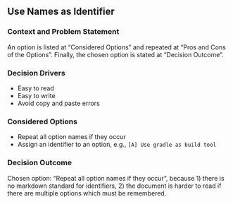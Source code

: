 ## Use Names as Identifier

### Context and Problem Statement

An option is listed at "Considered Options" and repeated at "Pros and Cons of the Options". Finally, the chosen option is stated at "Decision Outcome".

### Decision Drivers

* Easy to read
* Easy to write
* Avoid copy and paste errors

### Considered Options

* Repeat all option names if they occur
* Assign an identifier to an option, e.g., `[A] Use gradle as build tool`

### Decision Outcome

Chosen option: "Repeat all option names if they occur", because 1) there is no markdown standard for identifiers, 2) the document is harder to read if there are multiple options which must be remembered.
